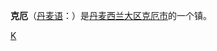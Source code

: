 {{Infobox Settlement
| name = 克厄<br />Køge
| image_skyline = Køge - statue af Frederik 7. - Torvet.jpg
| imagesize = 250px
| image_caption = 
| image_flag = 
| image_shield = Coat of arms of Køge.svg
| pushpin_map = Denmark
| pushpin_label_position = bottom
| subdivision_type = 国家
| subdivision_name = {{DEN}}
| subdivision_type1 = [[丹麦行政区划|大区]]
| subdivision_name1 = [[西兰大区|西兰大区]]
| subdivision_type2 = [[丹麦行政区划|市]]
| subdivision_name2 =  [[克厄市|克厄市]]
| elevation_m = 
| elevation_ft = 
| area_total_km2 = 
| population_as_of = 2009年
| population_total = 34733
| population_density_km2 = 
| timezone = 
| utc_offset = 
| timezone_DST =
| utc_offset_DST = 
| website =  
}}
'''克厄'''（[[丹麦语|丹麦语]]：{{lang|da|Køge}}）是[[丹麦|丹麦]][[西兰大区|西兰大区]][[克厄市|克厄市]]的一个镇。

{{Denmark-geo-stub}}
{{normdaten}}
[[Category:西兰大区城市|K]]